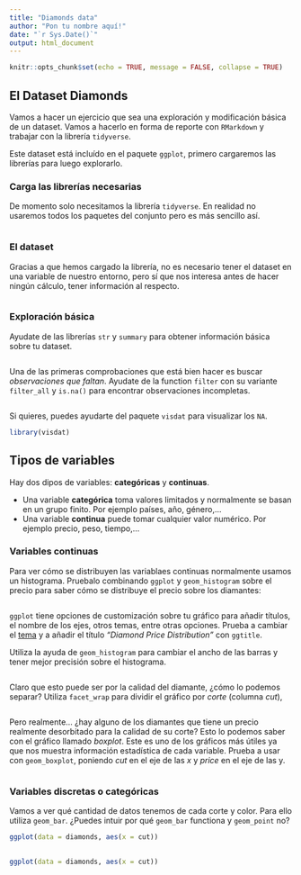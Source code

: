 ```yaml
---
title: "Diamonds data"
author: "Pon tu nombre aquí!"
date: "`r Sys.Date()`"
output: html_document
---
```


```r
knitr::opts_chunk$set(echo = TRUE, message = FALSE, collapse = TRUE)
```

## El Dataset Diamonds

Vamos a hacer un ejercicio que sea una exploración y modificación básica de un dataset. Vamos a hacerlo en forma de reporte con `RMarkdown` y trabajar con la librería `tidyverse`.

Este dataset está incluído en el paquete `ggplot`, primero cargaremos las librerías para luego explorarlo.

### Carga las librerías necesarias

De momento solo necesitamos la librería `tidyverse`. En realidad no usaremos todos los paquetes del conjunto pero es más sencillo así.

```r

```

### El dataset

Gracias a que hemos cargado la librería, no es necesario tener el dataset en una variable de nuestro entorno, pero sí que nos interesa antes de hacer ningún cálculo, tener información al respecto.

```r

```

### Exploración básica

Ayudate de las librerías `str` y `summary` para obtener información básica sobre tu dataset.


```r

```

Una de las primeras comprobaciones que está bien hacer es buscar *observaciones que faltan*. Ayudate de la function `filter` con su variante `filter_all` y `is.na()` para encontrar observaciones incompletas. 

```r

```

Si quieres, puedes ayudarte del paquete `visdat` para visualizar los `NA`.

```r
library(visdat)

```

## Tipos de variables

Hay dos dipos de variables: **categóricas** y **continuas**. 

- Una variable **categórica** toma valores limitados y normalmente se basan en un grupo finito. Por ejemplo países, año, género,...
- Una variable **continua** puede tomar cualquier valor numérico. Por ejemplo precio, peso, tiempo,...

### Variables continuas

Para ver cómo se distribuyen las variablaes continuas normalmente usamos un histograma. Pruebalo combinando `ggplot` y `geom_histogram` sobre el precio para saber cómo se distribuye el precio sobre los diamantes:

```r

```

`ggplot` tiene opciones de customización sobre tu gráfico para añadir títulos, el nombre de los ejes, otros temas, entre otras opciones. Prueba a cambiar el [tema](https://ggplot2.tidyverse.org/reference/ggtheme.html) y a añadir el título *"Diamond Price Distribution"* con `ggtitle`.

Utiliza la ayuda de `geom_histogram` para cambiar el ancho de las barras y tener mejor precisión sobre el histograma. 

```r

```

Claro que esto puede ser por la calidad del diamante, ¿cómo lo podemos separar? Utiliza `facet_wrap` para dividir el gráfico por *corte* (columna *cut*),

```r

```

Pero realmente... ¿hay alguno de los diamantes que tiene un precio realmente desorbitado para la calidad de su corte? Esto lo podemos saber con el gráfico llamado *boxplot*. Este es uno de los gráficos más útiles ya que nos muestra información estadística de cada variable. Prueba a usar con `geom_boxplot`, poniendo *cut* en el eje de las *x* y *price* en el eje de las y.

```r

```

### Variables discretas o categóricas

Vamos a ver qué cantidad de datos tenemos de cada corte y color. Para ello utiliza `geom_bar`. ¿Puedes intuir por qué `geom_bar` functiona y `geom_point` no?

```r
ggplot(data = diamonds, aes(x = cut))
  
```

```r
ggplot(data = diamonds, aes(x = cut))
 
```

```r

```
